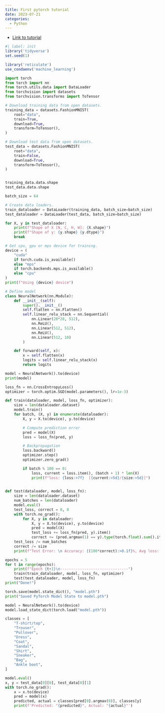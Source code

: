 ```yaml
---
title: First pytorch tutorial
date: 2023-07-21
categories:
  - Python
---
```


* [Link to tutorial](https://pytorch.org/tutorials/beginner/basics/quickstart_tutorial.html)

```r
#| label: init
library('tidyverse')
set.seed(1)

library('reticulate')
use_condaenv('machine_learning')

```



```python
import torch
from torch import nn
from torch.utils.data import DataLoader
from torchvision import datasets
from torchvision.transforms import ToTensor

# Download training data from open datasets.
training_data = datasets.FashionMNIST(
    root="data",
    train=True,
    download=True,
    transform=ToTensor(),
)

# Download test data from open datasets.
test_data = datasets.FashionMNIST(
    root="data",
    train=False,
    download=True,
    transform=ToTensor(),
)


training_data.data.shape
test_data.data.shape
```


```python
batch_size = 64

# Create data loaders.
train_dataloader = DataLoader(training_data, batch_size=batch_size)
test_dataloader = DataLoader(test_data, batch_size=batch_size)

for X, y in test_dataloader:
    print(f"Shape of X [N, C, H, W]: {X.shape}")
    print(f"Shape of y: {y.shape} {y.dtype}")
    break


```

```python
# Get cpu, gpu or mps device for training.
device = (
    "cuda"
    if torch.cuda.is_available()
    else "mps"
    if torch.backends.mps.is_available()
    else "cpu"
)
print(f"Using {device} device")

# Define model
class NeuralNetwork(nn.Module):
    def __init__(self):
        super().__init__()
        self.flatten = nn.Flatten()
        self.linear_relu_stack = nn.Sequential(
            nn.Linear(28*28, 512),
            nn.ReLU(),
            nn.Linear(512, 512),
            nn.ReLU(),
            nn.Linear(512, 10)
        )

    def forward(self, x):
        x = self.flatten(x)
        logits = self.linear_relu_stack(x)
        return logits

model = NeuralNetwork().to(device)
print(model)
```

```python
loss_fn = nn.CrossEntropyLoss()
optimizer = torch.optim.SGD(model.parameters(), lr=1e-3)
```


```python
def train(dataloader, model, loss_fn, optimizer):
    size = len(dataloader.dataset)
    model.train()
    for batch, (X, y) in enumerate(dataloader):
        X, y = X.to(device), y.to(device)

        # Compute prediction error
        pred = model(X)
        loss = loss_fn(pred, y)

        # Backpropagation
        loss.backward()
        optimizer.step()
        optimizer.zero_grad()

        if batch % 100 == 0:
            loss, current = loss.item(), (batch + 1) * len(X)
            print(f"loss: {loss:>7f}  [{current:>5d}/{size:>5d}]")
            
```

```python
def test(dataloader, model, loss_fn):
    size = len(dataloader.dataset)
    num_batches = len(dataloader)
    model.eval()
    test_loss, correct = 0, 0
    with torch.no_grad():
        for X, y in dataloader:
            X, y = X.to(device), y.to(device)
            pred = model(X)
            test_loss += loss_fn(pred, y).item()
            correct += (pred.argmax(1) == y).type(torch.float).sum().item()
    test_loss /= num_batches
    correct /= size
    print(f"Test Error: \n Accuracy: {(100*correct):>0.1f}%, Avg loss: {test_loss:>8f} \n")

```

```python
epochs = 5
for t in range(epochs):
    print(f"Epoch {t+1}\n-------------------------------")
    train(train_dataloader, model, loss_fn, optimizer)
    test(test_dataloader, model, loss_fn)
print("Done!")


```

```python
torch.save(model.state_dict(), "model.pth")
print("Saved PyTorch Model State to model.pth")

```


```python
model = NeuralNetwork().to(device)
model.load_state_dict(torch.load("model.pth"))


```

```python
classes = [
    "T-shirt/top",
    "Trouser",
    "Pullover",
    "Dress",
    "Coat",
    "Sandal",
    "Shirt",
    "Sneaker",
    "Bag",
    "Ankle boot",
]

model.eval()
x, y = test_data[0][0], test_data[0][1]
with torch.no_grad():
    x = x.to(device)
    pred = model(x)
    predicted, actual = classes[pred[0].argmax(0)], classes[y]
    print(f'Predicted: "{predicted}", Actual: "{actual}"')


```


